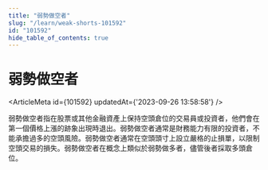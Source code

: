 ```yaml
---
title: "弱勢做空者"
slug: "/learn/weak-shorts-101592"
id: "101592"
hide_table_of_contents: true
---
```



# 弱勢做空者

<ArticleMeta id={101592} updatedAt={'2023-09-26 13:58:58'} />
<div className='border-solid border-b border-t-0 my-4 border-[var(--ifm-color-gray-300)]' />

弱勢做空者指在股票或其他金融資產上保持空頭倉位的交易員或投資者，他們會在第一個價格上漲的跡象出現時退出。弱勢做空者通常是財務能力有限的投資者，不能承擔過多的空頭風險。弱勢做空者通常在空頭頭寸上設立嚴格的止損單，以限制空頭交易的損失。弱勢做空者在概念上類似於弱勢做多者，儘管後者採取多頭倉位。
